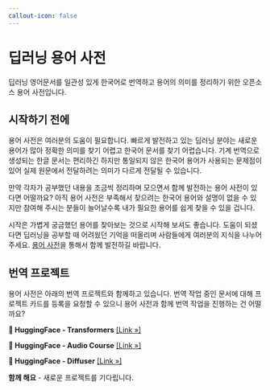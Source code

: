 ```yaml
---
callout-icon: false
---
```

# 딥러닝 용어 사전 {.unnumbered}

딥러닝 영어문서를 일관성 있게 한국어로 번역하고 용어의 의미를 정리하기 위한 오픈소스 용어 사전입니다.

## 시작하기 전에

용어 사전은 여러분의 도움이 필요합니다. 빠르게 발전하고 있는 딥러닝 분야는 새로운 용어가 많아 정확한 의미를 찾기 어렵고 한국어 문서를 찾기 어렵습니다. 기계 번역으로 생성되는 한글 문서는 편리하긴 하지만 통일되지 않은 한국어 용어가 사용되는 문제점이 있어 실제 원문에서 전달하려는 의미가 다르게 전달될 수 있습니다.

만약 각자가 공부했던 내용을 조금씩 정리하며 모으면서 함께 발전하는 용어 사전이 있다면 어떨까요? 아직 용어 사전은 부족해서 찾으려는 한국어 용어와 설명이 없을 수 있지만 참여해 주시는 분들이 늘어날수록 내가 필요한 용어를 쉽게 찾을 수 있을 겁니다.

시작은 가볍게 궁금했던 용어를 찾아보는 것으로 시작해 보셔도 좋습니다. 도움이 되셨다면 딥러닝을 공부할 때 어려웠던 기억을 떠올리며 사람들에게 여러분의 지식을 나누어 주세요. [용어 사전](./dictionary/glossary.qmd)을 통해서 함께 발전하길 바랍니다.

## 번역 프로젝트

용어 사전은 아래의 번역 프로젝트와 함께하고 있습니다. 번역 작업 중인 문서에 대해 프로젝트 카드를 등록을 요청할 수 있으니 용어 사전과 함께 번역 작업을 진행하는 건 어떨까요?

::: g-col-12

::: {.callout-note appearance="simple" }
**🤗 HuggingFace - Transformers** <a href="https://huggingface.co/docs/transformers/index" target="_blank">[Link »]</a>
:::

::: {.callout-note appearance="simple"}
**🤗 HuggingFace - Audio Course** <a href="https://huggingface.co/learn/audio-course/chapter0/introduction" target="_blank">[Link »]</a>
:::

::: {.callout-note appearance="simple"}
**🤗 HuggingFace - Diffuser** <a href="https://huggingface.co/docs/diffusers/index" target="_blank">[Link »]</a>
:::

::: {.callout-note appearance="simple"}
**함께 해요** - 새로운 프로젝트를 기다립니다.
:::

:::

<a href="./intro.html/googleb64f32a1f0de3b5f.html"></a>